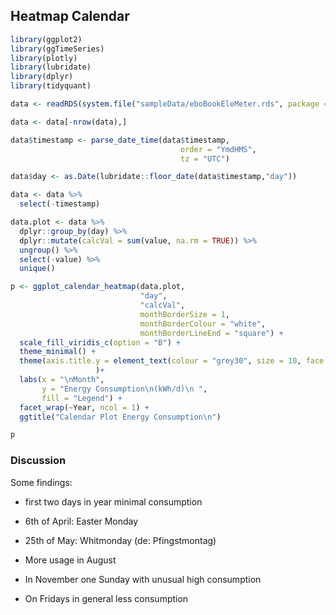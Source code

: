 ## Heatmap Calendar

```r
library(ggplot2)
library(ggTimeSeries)
library(plotly)
library(lubridate)
library(dplyr)
library(tidyquant)

data <- readRDS(system.file("sampleData/eboBookEleMeter.rds", package = "redutils"))

data <- data[-nrow(data),]

data$timestamp <- parse_date_time(data$timestamp,
                                      order = "YmdHMS",
                                      tz = "UTC")

data$day <- as.Date(lubridate::floor_date(data$timestamp,"day"))

data <- data %>% 
  select(-timestamp)

data.plot <- data %>% 
  dplyr::group_by(day) %>% 
  dplyr::mutate(calcVal = sum(value, na.rm = TRUE)) %>% 
  ungroup() %>% 
  select(-value) %>% 
  unique()

p <- ggplot_calendar_heatmap(data.plot,
                             "day",
                             "calcVal",
                             monthBorderSize = 1,
                             monthBorderColour = "white",
                             monthBorderLineEnd = "square") +
  scale_fill_viridis_c(option = "B") +
  theme_minimal() +
  theme(axis.title.y = element_text(colour = "grey30", size = 10, face = "plain"),
                   )+
  labs(x = "\nMonth",
       y = "Energy Consumption\n(kWh/d)\n ",
       fill = "Legend") +
  facet_wrap(~Year, ncol = 1) +
  ggtitle("Calendar Plot Energy Consumption\n")

p

```

### Discussion
Some findings:

* first two days in year minimal consumption

* 6th of April: Easter Monday

* 25th of May:  Whitmonday (de: Pfingstmontag)

* More usage in August

* In November one Sunday with unusual high consumption

* On Fridays in general less consumption
